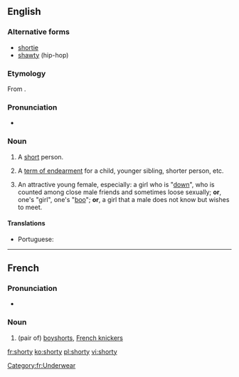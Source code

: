==English==

===Alternative forms===
* [[shortie]]
* [[shawty]] (hip-hop)

===Etymology===
From {{suffix|short|y}}.

===Pronunciation===
* {{a|UK}} {{IPA|/ˈʃɔːti/}}

===Noun===
{{en-noun|shorties}}

# {{context|informal|lang=en}} A [[short]] person.
# {{context|informal|lang=en}} A [[term of endearment]] for a child, younger sibling, shorter person, etc.
# {{rfc-sense}} {{context|slang|hip-hop|lang=en}} An attractive young female, especially: a girl who is "[[down#Adjective|down]]", who is counted among close male friends and sometimes loose sexually; '''or''', one's "girl", one's "[[boo#Noun|boo]]"; '''or''', a girl that a male does not know but wishes to meet.

====Translations====
{{trans-top|a short person}}
* Portuguese: {{t|pt|baixinho|m}}
{{trans-mid}}
{{trans-bottom}}

----

==French==

===Pronunciation===
* {{IPA|/ʃɔʁti/|lang=fr}}

===Noun===
{{fr-noun|m}}

# (pair of) [[boyshorts]], [[French knickers]]

[[Category:fr:Underwear]]

[[fr:shorty]]
[[ko:shorty]]
[[pl:shorty]]
[[vi:shorty]]